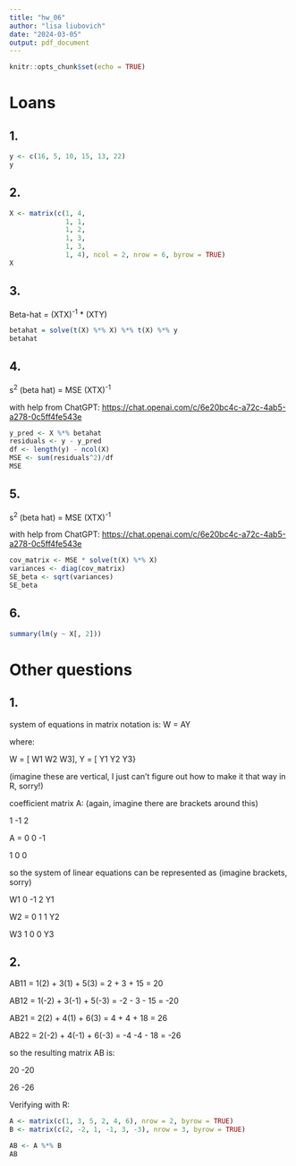 ```yaml
---
title: "hw_06"
author: "lisa liubovich"
date: "2024-03-05"
output: pdf_document
---
```


```r
knitr::opts_chunk$set(echo = TRUE)
```

# Loans

## 1.

```r
y <- c(16, 5, 10, 15, 13, 22)
y
```

## 2.

```r
X <- matrix(c(1, 4,
              1, 1,
              1, 2,
              1, 3,
              1, 3,
              1, 4), ncol = 2, nrow = 6, byrow = TRUE)
X
```

## 3.

Beta-hat = (XTX)^-1^ \* (XTY)

```r
betahat = solve(t(X) %*% X) %*% t(X) %*% y
betahat
```

## 4.

s^2^ (beta hat) = MSE (XTX)^-1^

with help from ChatGPT: <https://chat.openai.com/c/6e20bc4c-a72c-4ab5-a278-0c5ff4fe543e>

```r
y_pred <- X %*% betahat
residuals <- y - y_pred
df <- length(y) - ncol(X)
MSE <- sum(residuals^2)/df
MSE
```

## 5.

s^2^ (beta hat) = MSE (XTX)^-1^

with help from ChatGPT: <https://chat.openai.com/c/6e20bc4c-a72c-4ab5-a278-0c5ff4fe543e>

```r
cov_matrix <- MSE * solve(t(X) %*% X)
variances <- diag(cov_matrix)
SE_beta <- sqrt(variances)
SE_beta
```

## 6.

```r
summary(lm(y ~ X[, 2]))
```

# Other questions

## 1.

system of equations in matrix notation is: W = AY

where:

W = [ W1 W2 W3], Y = [ Y1 Y2 Y3}

(imagine these are vertical, I just can't figure out how to make it that way in R, sorry!)

coefficient matrix A: (again, imagine there are brackets around this)

1 -1 2

A = 0 0 -1

1 0 0

so the system of linear equations can be represented as (imagine brackets, sorry)

W1 0 -1 2 Y1

W2 = 0 1 1 Y2

W3 1 0 0 Y3

## 2.

AB11 = 1(2) + 3(1) + 5(3) = 2 + 3 + 15 = 20

AB12 = 1(-2) + 3(-1) + 5(-3) = -2 - 3 - 15 = -20

AB21 = 2(2) + 4(1) + 6(3) = 4 + 4 + 18 = 26

AB22 = 2(-2) + 4(-1) + 6(-3) = -4 -4 - 18 = -26

so the resulting matrix AB is:

20 -20

26 -26

Verifying with R:

```r
A <- matrix(c(1, 3, 5, 2, 4, 6), nrow = 2, byrow = TRUE)
B <- matrix(c(2, -2, 1, -1, 3, -3), nrow = 3, byrow = TRUE)

AB <- A %*% B
AB
```
